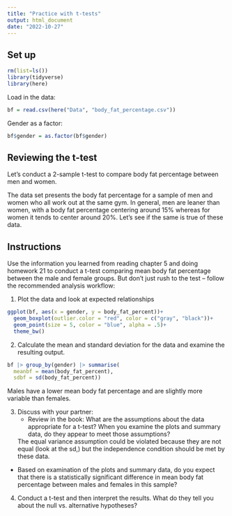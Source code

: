 ```yaml
---
title: "Practice with t-tests"
output: html_document
date: "2022-10-27"
---
```


## Set up

```r
rm(list=ls())
library(tidyverse)
library(here)
```

Load in the data:
```r
bf = read.csv(here("Data", "body_fat_percentage.csv"))
```

Gender as a factor:
```r
bf$gender = as.factor(bf$gender)
```

## Reviewing the t-test

Let's conduct a 2-sample t-test to compare body fat percentage between men and women.

The data set presents the body fat percentage for a sample of men and women who all work out at the same gym. In general, men are leaner than women, with a body fat percentage centering around 15% whereas for women it tends to center around 20%. Let’s see if the same is true of these data.

## Instructions

Use the information you learned from reading chapter 5 and doing homework 21 to conduct a t-test comparing mean body fat percentage between the male and female groups. But don’t just rush to the test – follow the recommended analysis workflow:

1.  Plot the data and look at expected relationships

```r
ggplot(bf, aes(x = gender, y = body_fat_percent))+
  geom_boxplot(outlier.color = "red", color = c("gray", "black"))+
  geom_point(size = 5, color = "blue", alpha = .5)+
  theme_bw()
```

2.  Calculate the mean and standard deviation for the data and examine the resulting output.

```r
bf |> group_by(gender) |> summarise(
  meanbf = mean(body_fat_percent),
  sdbf = sd(body_fat_percent))
```

Males have a lower mean body fat percentage and are slightly more variable than females.

3.  Discuss with your partner:
    -   Review in the book: What are the assumptions about the data appropriate for a t-test? When you examine the plots and summary data, do they appear to meet those assumptions?
    
    The equal variance assumption could be violated because they are not equal (look at the sd,) but the independence condition should be met by these data.
    
   -   Based on examination of the plots and summary data, do you expect that there is a statistically significant difference in mean body fat percentage between males and females in this sample?
4.  Conduct a t-test and then interpret the results. What do they tell you about the null vs. alternative hypotheses?
